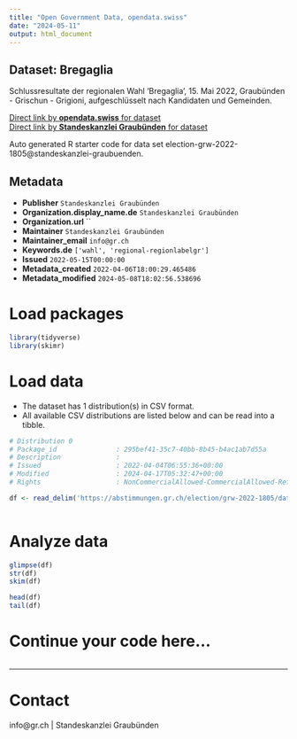 ```yaml
---
title: "Open Government Data, opendata.swiss"
date: "2024-05-11"
output: html_document
---
```


## Dataset: Bregaglia

Schlussresultate der regionalen Wahl 'Bregaglia', 15. Mai 2022, Graubünden - Grischun - Grigioni, aufgeschlüsselt nach Kandidaten und Gemeinden.

[Direct link by **opendata.swiss** for dataset](https://opendata.swiss/de/dataset/bregaglia)<br>
[Direct link by **Standeskanzlei Graubünden** for dataset](https://abstimmungen.gr.ch/election/grw-2022-1805/data)

Auto generated R starter code for data set election-grw-2022-1805@standeskanzlei-graubuenden.

## Metadata

- **Publisher** `Standeskanzlei Graubünden`
- **Organization.display_name.de** `Standeskanzlei Graubünden`
- **Organization.url** ``
- **Maintainer** `Standeskanzlei Graubünden`
- **Maintainer_email** `info@gr.ch`
- **Keywords.de** `['wahl', 'regional-regionlabelgr']`
- **Issued** `2022-05-15T00:00:00`
- **Metadata_created** `2022-04-06T18:00:29.465486`
- **Metadata_modified** `2024-05-08T18:02:56.538696`


# Load packages

```r

library(tidyverse)
library(skimr)

```

# Load data

-   The dataset has 1 distribution(s) in CSV format.
-   All available CSV distributions are listed below and can be read into a tibble.

```r

# Distribution 0
# Package_id               : 295bef41-35c7-40bb-8b45-b4ac1ab7d55a
# Description              : 
# Issued                   : 2022-04-04T06:55:36+00:00
# Modified                 : 2024-04-17T05:32:47+00:00
# Rights                   : NonCommercialAllowed-CommercialAllowed-ReferenceRequired

df <- read_delim('https://abstimmungen.gr.ch/election/grw-2022-1805/data-csv')



```

# Analyze data

```r

glimpse(df)
str(df)
skim(df)

head(df)
tail(df)

```

# Continue your code here...

```r

```

------------------------------------------------------------------------

# Contact

info@gr.ch | Standeskanzlei Graubünden
